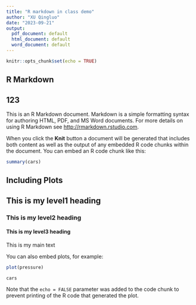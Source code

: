 ```yaml
---
title: "R markdown in class demo"
author: "XU Qingluo"
date: "2023-09-21"
output:
  pdf_document: default
  html_document: default
  word_document: default
---
```


```r
knitr::opts_chunk$set(echo = TRUE)
```

## R Markdown
## 123

This is an R Markdown document. Markdown is a simple formatting syntax for authoring HTML, PDF, and MS Word documents. For more details on using R Markdown see <http://rmarkdown.rstudio.com>.

When you click the **Knit** button a document will be generated that includes both content as well as the output of any embedded R code chunks within the document. You can embed an R code chunk like this:

```r
summary(cars)
```

## Including Plots

## This is my level1 heading

### This is my level2 heading

#### This is my level3 heading

This is my main text

You can also embed plots, for example:

```r
plot(pressure)
```

```r
cars
```

Note that the `echo = FALSE` parameter was added to the code chunk to prevent printing of the R code that generated the plot.
